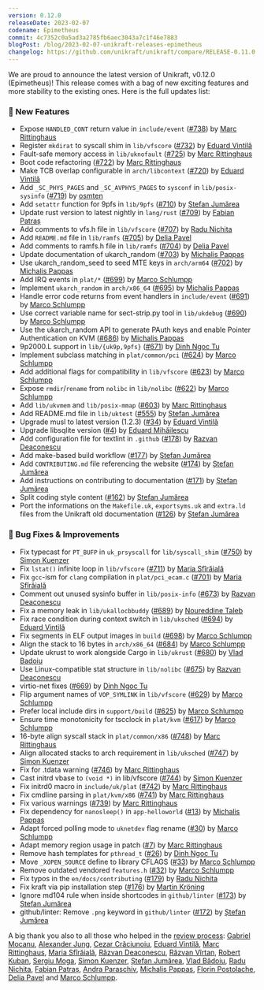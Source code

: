 ```yaml
---
version: 0.12.0
releaseDate: 2023-02-07
codename: Epimetheus
commit: 4c7352c0a5ad3a2785fb6aec3043a7c1f46e7883
blogPost: /blog/2023-02-07-unikraft-releases-epimetheus
changelog: https://github.com/unikraft/unikraft/compare/RELEASE-0.11.0...RELEASE-0.12.0
---
```


We are proud to announce the latest version of Unikraft, v0.12.0 (Epimetheus)!
This release comes with a bag of new exciting features and more stability to the existing ones. Here is the full updates list:

### 🚀 New Features

* Expose `HANDLED_CONT` return value in `include/event` ([#738](https://github.com/unikraft/unikraft/pull/738)) by [Marc Rittinghaus](https://github.com/marcrittinghaus)
* Register `mkdirat` to syscall shim in `lib/vfscore` ([#732](https://github.com/unikraft/unikraft/pull/732)) by [Eduard Vintilă](https://github.com/eduardvintila)
* Fault-safe memory access in `lib/uknofault` ([#725](https://github.com/unikraft/unikraft/pull/725)) by [Marc Rittinghaus](https://github.com/marcrittinghaus)
* Boot code refactoring ([#722](https://github.com/unikraft/unikraft/pull/722)) by [Marc Rittinghaus](https://github.com/marcrittinghaus)
* Make TCB overlap configurable in `arch/libcontext` ([#720](https://github.com/unikraft/unikraft/pull/720)) by [Eduard Vintilă](https://github.com/eduardvintila)
* Add `_SC_PHYS_PAGES` and `_SC_AVPHYS_PAGES` to `sysconf` in `lib/posix-sysinfo` ([#719](https://github.com/unikraft/unikraft/pull/719)) by [osmten](https://github.com/osmten)
* Add `setattr` function for 9pfs in `lib/9pfs` ([#710](https://github.com/unikraft/unikraft/pull/710)) by [Ștefan Jumărea](https://github.com/StefanJum)
* Update rust version to latest nightly in `lang/rust` ([#709](https://github.com/unikraft/unikraft/pull/709)) by [Fabian Patraș](https://github.com/fabianpatras)
* Add comments to vfs.h file in `lib/vfscore` ([#707](https://github.com/unikraft/unikraft/pull/707)) by [Radu Nichita](https://github.com/RaduNichita)
* Add `README.md` file in `lib/ramfs` ([#705](https://github.com/unikraft/unikraft/pull/705)) by [Delia Pavel](https://github.com/DeliaPavel)
* Add comments to ramfs.h file in `lib/ramfs` ([#704](https://github.com/unikraft/unikraft/pull/704)) by [Delia Pavel](https://github.com/DeliaPavel)
* Update documentation of ukarch_random ([#703](https://github.com/unikraft/unikraft/pull/703)) by [Michalis Pappas](https://github.com/michpappas)
* Use ukarch_random_seed to seed MTE keys in `arch/arm64` ([#702](https://github.com/unikraft/unikraft/pull/702)) by [Michalis Pappas](https://github.com/michpappas)
* Add IRQ events in `plat/*` ([#699](https://github.com/unikraft/unikraft/pull/699)) by [Marco Schlumpp](https://github.com/mschlumpp)
* Implement `ukarch_random` in `arch/x86_64` ([#695](https://github.com/unikraft/unikraft/pull/695)) by [Michalis Pappas](https://github.com/michpappas)
* Handle error code returns from event handlers in `include/event` ([#691](https://github.com/unikraft/unikraft/pull/691)) by [Marco Schlumpp](https://github.com/mschlumpp)
* Use correct variable name for sect-strip.py tool in `lib/ukdebug` ([#690](https://github.com/unikraft/unikraft/pull/690)) by [Marco Schlumpp](https://github.com/mschlumpp)
* Use the ukarch_random API to generate PAuth keys and enable Pointer Authentication on KVM ([#686](https://github.com/unikraft/unikraft/pull/686)) by [Michalis Pappas](https://github.com/michpappas)
* 9p2000.L support in `lib/{uk9p,9pfs}` ([#671](https://github.com/unikraft/unikraft/pull/671)) by [Dinh Ngoc Tu](https://github.com/dinhngtu)
* Implement subclass matching in `plat/common/pci` ([#624](https://github.com/unikraft/unikraft/pull/624)) by [Marco Schlumpp](https://github.com/mschlumpp)
* Add additional flags for compatibility in `lib/vfscore` ([#623](https://github.com/unikraft/unikraft/pull/623)) by [Marco Schlumpp](https://github.com/mschlumpp)
* Expose `rmdir`/`rename` from `nolibc` in `lib/nolibc` ([#622](https://github.com/unikraft/unikraft/pull/622)) by [Marco Schlumpp](https://github.com/mschlumpp)
* Add `lib/ukvmem` and `lib/posix-mmap` ([#603](https://github.com/unikraft/unikraft/pull/603)) by [Marc Rittinghaus](https://github.com/marcrittinghaus)
* Add README.md file in `lib/uktest` ([#555](https://github.com/unikraft/unikraft/pull/555)) by [Ștefan Jumărea](https://github.com/StefanJum)
* Upgrade musl to latest version (1.2.3) ([#34](https://github.com/unikraft/lib-musl/pull/34)) by [Eduard Vintilă](https://github.com/eduardvintila)
* Upgrade libsqlite version ([#4](https://github.com/unikraft/lib-sqlite3/pull/4)) by [Eduard Mihăilescu](https://github.com/Starnox)
* Add configuration file for textlint in `.github` ([#178](https://github.com/unikraft/unikraft/pull/178)) by [Razvan Deaconescu](https://github.com/razvand)
* Add make-based build workflow ([#177](https://github.com/unikraft/unikraft/pull/177)) by [Ștefan Jumărea](https://github.com/StefanJum)
* Add `CONTRIBUTING.md` file referencing the website ([#174](https://github.com/unikraft/unikraft/pull/174)) by [Ștefan Jumărea](https://github.com/StefanJum)
* Add instructions on contributing to documentation ([#171](https://github.com/unikraft/unikraft/pull/171)) by [Ștefan Jumărea](https://github.com/StefanJum)
* Split coding style content ([#162](https://github.com/unikraft/unikraft/pull/162)) by [Ștefan Jumărea](https://github.com/StefanJum)
* Port the informations on the `Makefile.uk`, `exportsyms.uk` and `extra.ld` files from the Unikraft old documentation ([#126](https://github.com/unikraft/unikraft/pull/126)) by [Ștefan Jumărea](https://github.com/StefanJum)

### 🐛 Bug Fixes & Improvements

* Fix typecast for `PT_BUFP` in `uk_prsyscall` for  `lib/syscall_shim` ([#750](https://github.com/unikraft/unikraft/pull/750)) by [Simon Kuenzer](https://github.com/skuenzer)
* Fix `lstat()` infinite loop in `lib/vfscore` ([#711](https://github.com/unikraft/unikraft/pull/711)) by [Maria Sfîrăială](https://github.com/mariasfiraiala)
* Fix `gcc`-ism for `clang` compilation in `plat/pci_ecam.c` ([#701](https://github.com/unikraft/unikraft/pull/701)) by [Maria Sfîrăială](https://github.com/mariasfiraiala)
* Comment out unused sysinfo buffer in `lib/posix-info` ([#673](https://github.com/unikraft/unikraft/pull/673)) by [Razvan Deaconescu](https://github.com/razvand)
* Fix a memory leak in `lib/ukallocbbuddy` ([#689](https://github.com/unikraft/unikraft/pull/689)) by [Noureddine Taleb](https://github.com/noureddine-taleb)
* Fix race condition during context switch in `lib/uksched` ([#694](https://github.com/unikraft/unikraft/pull/694)) by [Eduard Vintilă](https://github.com/eduardvintila)
* Fix segments in ELF output images in `build` ([#698](https://github.com/unikraft/unikraft/pull/698)) by [Marco Schlumpp](https://github.com/mschlumpp)
* Align the stack to 16 bytes in `arch/x86_64` ([#684](https://github.com/unikraft/unikraft/pull/684)) by [Marco Schlumpp](https://github.com/mschlumpp)
* Update ukrust to work alongside Cargo in `lib/ukrust` ([#680](https://github.com/unikraft/unikraft/pull/680)) by [Vlad Badoiu](https://github.com/vladandrew)
* Use Linux-compatible stat structure in `lib/nolibc` ([#675](https://github.com/unikraft/unikraft/pull/675)) by [Razvan Deaconescu](https://github.com/razvand)
* virtio-net fixes ([#669](https://github.com/unikraft/unikraft/pull/669)) by [Dinh Ngoc Tu](https://github.com/dinhngtu)
* Flip argument names of `VOP_SYMLINK` in `lib/vfscore` ([#629](https://github.com/unikraft/unikraft/pull/629)) by [Marco Schlumpp](https://github.com/mschlumpp)
* Prefer local include dirs in `support/build` ([#625](https://github.com/unikraft/unikraft/pull/625)) by [Marco Schlumpp](https://github.com/mschlumpp)
* Ensure time monotonicity for tscclock in `plat/kvm` ([#617](https://github.com/unikraft/unikraft/pull/617)) by [Marco Schlumpp](https://github.com/mschlumpp)
* 16-byte align syscall stack in `plat/common/x86` ([#748](https://github.com/unikraft/unikraft/pull/748)) by [Marc Rittinghaus](https://github.com/marcrittinghaus)
* Align allocated stacks to arch requirement in `lib/uksched` ([#747](https://github.com/unikraft/unikraft/pull/747)) by [Simon Kuenzer](https://github.com/skuenzer)
* Fix for .tdata warning ([#746](https://github.com/unikraft/unikraft/pull/746)) by [Marc Rittinghaus](https://github.com/marcrittinghaus)
* Cast initrd vbase to `(void *)` in lib/vfscore ([#744](https://github.com/unikraft/unikraft/pull/744)) by [Simon Kuenzer](https://github.com/skuenzer)
* Fix initrd0 macro in `include/uk/plat` ([#742](https://github.com/unikraft/unikraft/pull/742)) by [Marc Rittinghaus](https://github.com/marcrittinghaus)
* Fix cmdline parsing in `plat/kvm/x86` ([#741](https://github.com/unikraft/unikraft/pull/741)) by [Marc Rittinghaus](https://github.com/marcrittinghaus)
* Fix various warnings ([#739](https://github.com/unikraft/unikraft/pull/739)) by [Marc Rittinghaus](https://github.com/marcrittinghaus)
* Fix dependency for `nanosleep()` in `app-helloworld` ([#13](https://github.com/unikraft/app-helloworld/pull/13)) by [Michalis Pappas](https://github.com/michpappas)
* Adapt forced polling mode to `uknetdev` flag rename ([#30](https://github.com/unikraft/lib-lwip/pull/30)) by [Marco Schlumpp](https://github.com/mschlumpp)
* Adapt memory region usage in patch ([#7](https://github.com/unikraft/lib-micropython/pull/7)) by [Marc Rittinghaus](https://github.com/marcrittinghaus)
* Remove hash templates for `pthread_t` ([#26](https://github.com/unikraft/lib-libcxx/pull/26)) by [Dinh Ngoc Tu](https://github.com/dinhngtu)
* Move `_XOPEN_SOURCE` define to library CFLAGS ([#33](https://github.com/unikraft/lib-musl/pull/33)) by [Marco Schlumpp](https://github.com/mschlumpp)
* Remove outdated vendored `features.h` ([#32](https://github.com/unikraft/lib-musl/pull/32)) by [Marco Schlumpp](https://github.com/mschlumpp)
* Fix typos in the `en/docs/contributing` ([#179](https://github.com/unikraft/unikraft/pull/179)) by [Radu Nichita](https://github.com/RaduNichita)
* Fix kraft via pip installation step ([#176](https://github.com/unikraft/unikraft/pull/176)) by [Martin Kröning](https://github.com/mkroening)
* Ignore md104 rule when inside shortcodes in `github/linter` ([#173](https://github.com/unikraft/unikraft/pull/173)) by [Ștefan Jumărea](https://github.com/StefanJum)
* github/linter: Remove `.png` keyword in `github/linter` ([#172](https://github.com/unikraft/unikraft/pull/172)) by [Ștefan Jumărea](https://github.com/StefanJum)

A big thank you also to all those who helped in the [review process](unikraft.org/docs/contributing/review-process/): [Gabriel Mocanu](https://github.com/gabrielmocanu), [Alexander Jung](https://github.com/nderjung), [Cezar Crăciunoiu](https://github.com/craciunoiuc), [Eduard Vintilă](https://github.com/eduardvintila), [Marc Rittinghaus](https://github.com/marcrittinghaus), [Maria Sfîrăială](https://github.com/mariasfiraiala), [Răzvan Deaconescu](https://github.com/razvand), [Răzvan Vîrtan](https://github.com/razvanvirtan), [Robert Kuban](https://github.com/kubanrob), [Sergiu Moga](https://github.com/mogasergiu), [Simon Kuenzer](https://github.com/skuenzer), [Ștefan Jumărea](https://github.com/StefanJum), [Vlad Bădoiu](https://github.com/vladandrew), [Radu Nichita](https://github.com/unikraft/RaduNichita), [Fabian Patraș](https://github.com/unikraft/fabianpatras), [Andra Paraschiv](https://github.com/unikraft/andraprs), [Michalis Pappas](https://github.com/unikraft/michpappas), [Florin Postolache](https://github.com/maniatro111), [Delia Pavel](https://github.com/deliapavel) and [Marco Schlumpp](https://github.com/mschlumpp).
